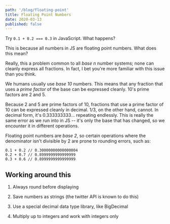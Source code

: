 ```yaml
---
path: '/blog/floating-point'
title: Floating Point Numbers
date: 2020-03-13
published: false
---
```


Try `0.1 + 0.2 === 0.3` in JavaScript. What happens?

This is because all numbers in JS are floating point numbers. What does this mean?

Really, this a problem common to all _base n_ number systems; none can cleanly express all fractions. In fact, I bet you're more familiar with this issue than you think.

We humans usually use _base 10_ numbers. This means that any fraction that uses a _prime factor_ of the base can be expressed cleanly. 10's prime factors are 2 and 5.

Because 2 and 5 are prime factors of 10, fractions that use a prime factor of 10 can be expressed cleanly in decimal. 1/3, on the other hand, cannot. In decimal form, it's 0.333333333... repeating endlessly. This is really the same error as we run into in JS -- it's only the base that has changed, so we encounter it in different operations.

Floating point numbers are _base 2_, so certain operations where the denominator isn't divisible by 2 are prone to rounding errors, such as:

```
0.1 + 0.2 // 0.30000000000000004
0.2 + 0.7 // 0.8999999999999999
0.3 + 0.6 // 0.8999999999999999
```

## Working around this

1. Always round before displaying

2. Save numbers as strings (the twitter API is known to do this)

3. Use a special decimal data type library, like BigDecimal

4. Multiply up to integers and work with integers only
